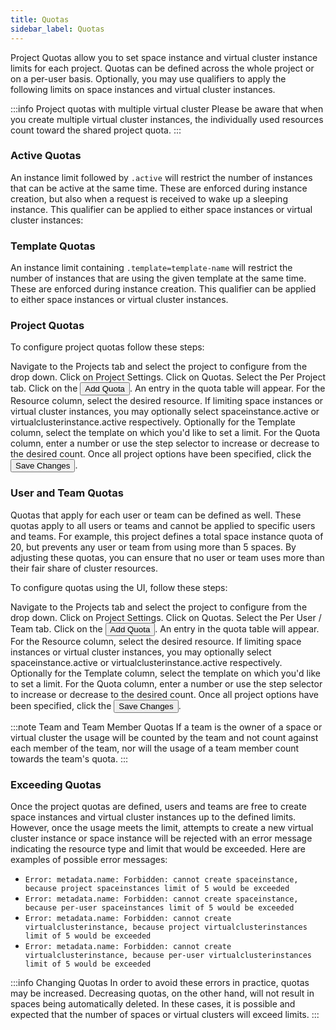 ```yaml
---
title: Quotas
sidebar_label: Quotas
---
```



Project Quotas allow you to set space instance and virtual cluster instance limits for each project. Quotas can be
defined across the whole project or on a per-user basis. Optionally, you may use qualifiers to apply the following limits on space instances and virtual cluster instances.

:::info Project quotas with multiple virtual cluster
Please be aware that when you create multiple virtual cluster instances, the individually used resources count toward the shared project quota.
:::

### Active Quotas
An instance limit followed by `.active` will restrict the number of instances that can be active at the same time. These are enforced during instance creation, but also when a request is received to wake up a sleeping instance. This qualifier can be applied to either space instances or virtual cluster instances:

### Template Quotas
An instance limit containing `.template=template-name` will restrict the number of instances that are using the given template at the same time. These are enforced during instance creation. This qualifier can be applied to either space instances or virtual cluster instances.

### Project Quotas

To configure project quotas follow these steps:

<Flow id="create-project-quota-ui">
    <Step>
        Navigate to the <NavStep>Projects</NavStep> tab and select the project to configure from the drop down.
    </Step>
    <Step>
        Click on <NavStep>Project Settings</NavStep>.
    </Step>
    <Step>
        Click on <NavStep>Quotas</NavStep>.
    </Step>
    <Step>
        Select the <Label>Per Project</Label> tab.
    </Step>
    <Step>
        Click on the <Button>Add Quota</Button>. An entry in the quota table will appear.
    </Step>
    <Step>
        For the <Label>Resource</Label> column, select the desired resource. If limiting space instances or virtual cluster instances, you may optionally select <Label>spaceinstance.active</Label> or <Label>virtualclusterinstance.active</Label> respectively.
    </Step>
    <Step>
        Optionally for the <Label>Template</Label> column, select the template on which you'd like to set a limit.
    </Step>
    <Step>
        For the <Label>Quota</Label> column, enter a number or use the step selector to increase or decrease to the
        desired count.
    </Step>
    <Step>
        Once all project options have been specified, click the <Button>Save Changes</Button>.
    </Step>
</Flow>


### User and Team Quotas

Quotas that apply for each user or team can be defined as well. These quotas apply to all users or teams and cannot
be applied to specific users and teams. For example, this project defines a total space instance quota of 20, but
prevents any user or team from using more than 5 spaces. By adjusting these quotas, you can ensure that no user or
team uses more than their fair share of cluster resources.

To configure quotas using the UI, follow these steps:

<Flow id="create-project-quota-team-ui">
    <Step>
        Navigate to the <NavStep>Projects</NavStep> tab and select the project to configure from the drop down.
    </Step>
    <Step>
        Click on <NavStep>Project Settings</NavStep>.
    </Step>
    <Step>
        Click on <NavStep>Quotas</NavStep>.
    </Step>
    <Step>
        Select the <Label>Per User / Team</Label> tab.
    </Step>
    <Step>
        Click on the <Button>Add Quota</Button>. An entry in the quota table will appear.
    </Step>
    <Step>
        For the <Label>Resource</Label> column, select the desired resource. If limiting space instances or virtual cluster instances, you may optionally select <Label>spaceinstance.active</Label> or <Label>virtualclusterinstance.active</Label> respectively.
    </Step>
    <Step>
        Optionally for the <Label>Template</Label> column, select the template on which you'd like to set a limit.
    </Step>
    <Step>
        For the <Label>Quota</Label> column, enter a number or use the step selector to increase or decrease to the
        desired count.
    </Step>
    <Step>
        Once all project options have been specified, click the <Button>Save Changes</Button>.
    </Step>
</Flow>

:::note Team and Team Member Quotas
If a team is the owner of a space or virtual cluster the usage will be counted by the team and not count against
each member of the team, nor will the usage of a team member count towards the team's quota.
:::


### Exceeding Quotas

Once the project quotas are defined, users and teams are free to create space instances and virtual cluster
instances up to the defined limits. However, once the usage meets the limit, attempts to create a new virtual
cluster instance or space instance will be rejected with an error message indicating the resource type and limit
that would be exceeded. Here are examples of possible error messages:

- `Error: metadata.name: Forbidden: cannot create spaceinstance, because project spaceinstances limit of 5 would be exceeded`
- `Error: metadata.name: Forbidden: cannot create spaceinstance, because per-user spaceinstances limit of 5 would be exceeded`
- `Error: metadata.name: Forbidden: cannot create virtualclusterinstance, because project virtualclusterinstances limit of 5 would be exceeded`
- `Error: metadata.name: Forbidden: cannot create virtualclusterinstance, because per-user virtualclusterinstances limit of 5 would be exceeded`

:::info Changing Quotas
In order to avoid these errors in practice, quotas may be increased. Decreasing quotas, on the other hand, will not
result in spaces being automatically deleted. In these cases, it is possible and expected that the number of spaces
or virtual clusters will exceed limits.
:::